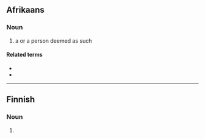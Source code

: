 ==Afrikaans==

===Noun===
{{af-noun|patete}}

# a {{l|en|pathetic}} {{l|en|person}} or a person deemed as such
#: {{usex|lang=af|Jou '''pateet''', hoe het jy hom dit toegelaat?|t=You '''pathetic person''', how did you allow him that?}}

====Related terms====
* {{l|af|patetiek}}
* {{l|af|pateties}}

----

==Finnish==

===Noun===
{{head|fi}}

# {{plural of|patee|lang=fi}}